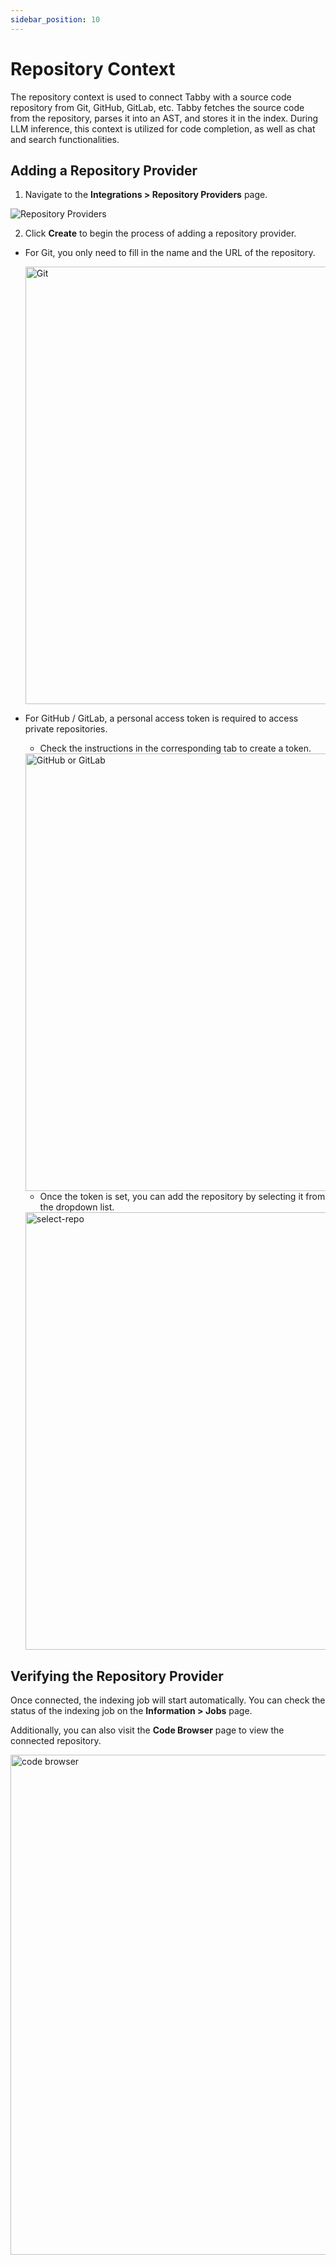 ```yaml
---
sidebar_position: 10
---
```



# Repository Context

The repository context is used to connect Tabby with a source code repository from Git, GitHub, GitLab, etc. Tabby fetches the source code from the repository, parses it into an AST, and stores it in the index. During LLM inference, this context is utilized for code completion, as well as chat and search functionalities.

## Adding a Repository Provider

1. Navigate to the **Integrations > Repository Providers** page.

<img src={RepositoryProvidersUrl} alt="Repository Providers" />

2. Click **Create** to begin the process of adding a repository provider.

  - For Git, you only need to fill in the name and the URL of the repository.

    <img src={GitUrl} alt="Git" width="700" />

  - For GitHub / GitLab, a personal access token is required to access private repositories.
    * Check the instructions in the corresponding tab to create a token. 

    <img src={GitHubGitLabUrl} alt="GitHub or GitLab" width="700" />

    * Once the token is set, you can add the repository by selecting it from the dropdown list.

    <img src={SelectRepoUrl} alt="select-repo" width="700" />

## Verifying the Repository Provider

Once connected, the indexing job will start automatically. You can check the status of the indexing job on the **Information > Jobs** page.

Additionally, you can also visit the **Code Browser** page to view the connected repository.

<img src={CodeBrowserUrl} alt="code browser" width="800" />